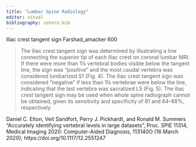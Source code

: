 ```yaml
---
title: "Lumbar Spine Radiology"
editor: visual
bibliography: zotero.bib
---
```


Iliac crest tangent sign Farshad_amacker 600    

>The iliac crest tangent sign was determined by illustrating a line connecting the superior tip of each iliac crest on coronal lumbar MRI. If there were more than 1¼ vertebral bodies visible below the tangent line, the sign was “positive” and the most caudal vertebra was considered lumbarized S1 (Fig. 4). The iliac crest tangent sign was considered “negative” if less than 1¼ vertebrae were below the line, indicating that the last vertebra was sacralized L5 (Fig. 5). The iliac crest tangent sign may be used when whole spine radiograph cannot be obtained, given its sensitivity and specificity of 81 and 64–88%, respectively






Daniel C. Elton, Veit Sandfort, Perry J. Pickhardt, and Ronald M. Summers "Accurately identifying vertebral levels in large datasets", Proc. SPIE 11314, Medical Imaging 2020: Computer-Aided Diagnosis, 113140O (16 March 2020); https://doi.org/10.1117/12.2551247



